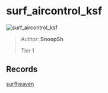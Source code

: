 
# surf_aircontrol_ksf

![surf_aircontrol_ksf](https://raw.githubusercontent.com/Sayt123/SurfMapPics/Maps-and-bonuses/csgo/surf_aircontrol_ksf.jpg)

> Author: **SnoopSh**
>
> Tier 1

## Records

[surfheaven](https://surfheaven.eu/map/surf_aircontrol_ksf)
